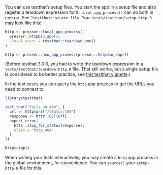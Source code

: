 
You can use testthat's setup files.
You start the app in a setup file and also register a teardown
expression for it. 
`local_app_process()` can do both in one go.
See `?testthat::source_file`.
Your `tests/testthat/setup-http.R` may look like this:

```r
http <- presser::local_app_process(
  presser::httpbin_app(),
  .local_envir = testthat::teardown_env()
)
```

```r
http <- presser::new_app_process(presser::httpbin_app())
```

(Before testthat 3.0.0, you had to write the teardown expression in a `tests/testthat/teardown-http.R` file.
That still works, but a single setup file is considered to be better practice, see [this testthat vignette](https://testthat.r-lib.org/articles/test-fixtures.html).)

In the test cases you can query the `http` app process to get the URLs you need to connect to:

```r
library(testthat)
```

```r
test_that("fails on 404", {
  url <- http$url("/status/404")
  response <- httr::GET(url)
  expect_error(
    httr::stop_for_status(response),
    class = "http_404"
  )
})
```

```r
http$stop()
```

When writing your tests interactively, you may create a `http` app process in the global environment, for convenience.
You can `source()` your `setup-http.R` file for this.

